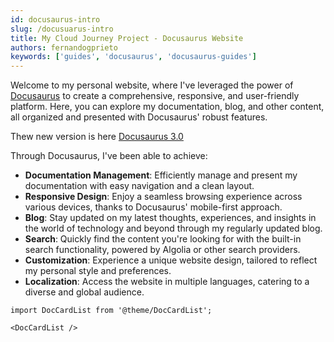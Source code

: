 ```yaml
---
id: docusaurus-intro
slug: /docusuarus-intro
title: My Cloud Journey Project - Docusaurus Website
authors: fernandogprieto
keywords: ['guides', 'docusaurus', 'docusaurus-guides']
---
```


Welcome to my personal website, where I've leveraged the power of [Docusaurus](https://docusaurus.io) to create a comprehensive, responsive, and user-friendly platform. Here, you can explore my documentation, blog, and other content, all organized and presented with Docusaurus' robust features.

Thew new version is here [Docusaurus 3.0](https://docusaurus.io/docs/3.0.1)

Through Docusaurus, I've been able to achieve:

- **Documentation Management**: Efficiently manage and present my documentation with easy navigation and a clean layout.
- **Responsive Design**: Enjoy a seamless browsing experience across various devices, thanks to Docusaurus' mobile-first approach.
- **Blog**: Stay updated on my latest thoughts, experiences, and insights in the world of technology and beyond through my regularly updated blog.
- **Search**: Quickly find the content you're looking for with the built-in search functionality, powered by Algolia or other search providers.
- **Customization**: Experience a unique website design, tailored to reflect my personal style and preferences.
- **Localization**: Access the website in multiple languages, catering to a diverse and global audience.

```mdx-code-block
import DocCardList from '@theme/DocCardList';

<DocCardList />
```
